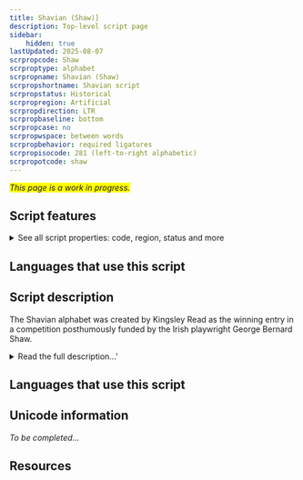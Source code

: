 ```yaml
---
title: Shavian (Shaw)]
description: Top-level script page
sidebar:
    hidden: true
lastUpdated: 2025-08-07
scrpropcode: Shaw
scrproptype: alphabet
scrpropname: Shavian (Shaw)
scrpropshortname: Shavian script
scrpropstatus: Historical
scrpropregion: Artificial
scrpropdirection: LTR
scrpropbaseline: bottom
scrpropcase: no
scrpropwspace: between words
scrpropbehavior: required ligatures
scrpropisocode: 281 (left-to-right alphabetic)
scrpropotcode: shaw
---
```


<span style='background-color:yellow'>_This page is a work in progress._</span>


## Script features

<details>
<summary> See all script properties: code, region, status and more</summary>
<ScriptInfo />
</details>

## Languages that use this script

<WsList script='Shaw' wsMax='5' />

## Script description

The Shavian alphabet was created by Kingsley Read as the winning entry in a competition posthumously funded by the Irish playwright George Bernard Shaw.

<details><summary>Read the full description...'</summary>_Not yet available._</details>

## Languages that use this script

<WsList script='Shaw' wsMax='5' />

## Unicode information

_To be completed..._

## Resources

<ScriptResources detailSummary='seemore' />

